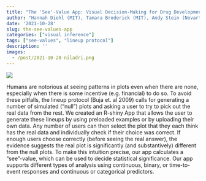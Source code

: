 ```yaml
---
title: "The 'See'-Value App: Visual Decision-Making for Drug Development"
author: "Hannah Diehl (MIT), Tamara Broderick (MIT), Andy Stein (Novartis), Niladri Roy Chowdhury (Novartis) (Presenter)"
date: '2021-10-28'
slug: the-see-values-app
categories: ["visual inference"]
tags: ["see-values", "lineup protocol"]
description: ''
images:
  - /post/2021-10-28-niladri.png
---
```


![](/post/2021-10-28-niladri.png)

Humans are notorious at seeing patterns in plots even when there are none, especially when there is some incentive (e.g. financial) to do so. To avoid these pitfalls, the lineup protocol (Buja et. al 2009) calls for generating a number of simulated ("null") plots and asking a user to try to pick out the real data from the rest. We created an R-shiny App that allows the user to generate these lineups by using preloaded examples or by uploading their own data. Any number of users can then select the plot that they each think has the real data and individually check if their choice was correct. If enough users choose correctly (before seeing the real answer), the evidence suggests the real plot is significantly (and substantively) different from the null plots. To make this intuition precise, our app calculates a "see"-value, which can be used to decide statistical significance. Our app supports different types of analysis using continuous, binary, or time-to-event responses and continuous or categorical predictors.
